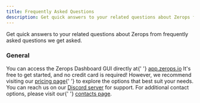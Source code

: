 ```yaml
---
title: Frequently Asked Questions
description: Get quick answers to your related questions about Zerops from frequently asked questions we get asked by people.
---
```



Get quick answers to your related questions about Zerops from frequently asked questions we get asked.

### General

<FAQ>
  <FAQItem question="Where can I find the Zerops Dashboard GUI?">
    You can access the Zerops Dashboard GUI directly at{' '}
    <a href="https://app.zerops.io">app.zerops.io</a>
  </FAQItem>
  <FAQItem question="How much does it cost to get started?">
    It's free to get started, and no credit card is required! However, we
    recommend visiting our <a href="https://zerops.io/#pricing">pricing page</a>{' '}
    to explore the options that best suit your needs.
  </FAQItem>
  <FAQItem question="I have more questions. Where can I reach out to get help?">
    You can reach us on our <a href="https://discord.gg/xxzmJSDKPT" target="_blank">Discord server</a> for support. For additional contact options, please visit our{' '}
    <a href="http://localhost:3001/help/contacts">contacts page</a>.
  </FAQItem>
</FAQ>
